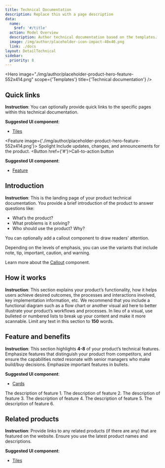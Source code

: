 ```yaml
---
title: Technical Documentation
description: Replace this with a page description
data:
  name:
    $ref: '#/title'
  action: Model Overview
  description: Author technical documentation based on the templates.
  image: /img/author/placeholder-icon-impact-40x40.png
  link: ./docs
layout: DetailTechnical
sidebar:
  priority: 8
---
```


<Hero
  image="./img/author/placeholder-product-hero-feature-552x414.png"
  scope={'Templates'}
  title={'Technical documentation'}
/>

## Quick links

**Instruction**: You can optionally provide quick links to the specific pages within this technical documentation.

**Suggested UI component**:

- [Tiles](../components/tiles)

<Tiles>
  <TileLink
    action="Learn more"
    description={'Description of this specific page.'}
    image={'./img/author/placeholder-icon-tiles-80x80.png'}
    link={'./get-started'}
    title={'Get started'}
  />
  <TileLink
    action="Learn more"
    description={'Description of this specific page.'}
    image={'./img/author/placeholder-icon-tiles-80x80.png'}
    link={'./tutorials'}
    title={'Tutorials'}
  />
  <TileLink
    action="Learn more"
    description={'Description of this specific page.'}
    image={'./img/author/placeholder-icon-tiles-80x80.png'}
    link={'./api-references'}
    title={'API references'}
  />
</Tiles>

<Feature image={'./img/author/placeholder-product-hero-feature-552x414.png'}>
  <FeatureTitle>Spolight</FeatureTitle>
  <FeatureContent>
    <P2>Include updates, changes, and announcements for the product.</P2>
  </FeatureContent>
  <FeatureActions>
    <Button href={'#'}>Call-to-action button</Button>
  </FeatureActions>
</Feature>

**Suggested UI component**:

- [Feature](../components/feature)

## Introduction

**Instruction**: This is the landing page of your product technical documentation. You provide a brief introduction of the product to answer questions like:

- What’s the product?
- What problems is it solving?
- Who should use the product? Why?

<Callout>
You can optionally add a callout component to draw readers' attention.

Depending on the levels of emphasis, you can use the variants that include note, tip, important, caution, and warning.

Learn more about the [Callout](../components/callout) component.

</Callout>

## How it works

**Instruction**: This section explains your product’s functionality, how it helps users achieve desired outcomes, the processes and interactions involved, key implementation information, etc.
We recommend that you include a functional diagram such as a flow chart or another visual aid here to better illustrate your product’s workflows and processes.
In lieu of a visual, use bulleted or numbered lists to break up your content and make it more scannable. Limit any text in this section to **150** words.

## Feature and benefits

**Instruction**: This section highlights **4-8** of your product’s technical features.
Emphasize features that distinguish your product from competitors, and ensure the capabilities noted resonate with senior managers who make build/buy decisions.
Emphasize important features in bullets.

**Suggested UI component**:

- [Cards](../components/card)

<Cards>
  <Card title="Feature 1">The description of feature 1.</Card>
  <Card title="Feature 2">The description of feature 2.</Card>
  <Card title="Feature 3">The description of feature 3.</Card>
  <Card title="Feature 4">The description of feature 4.</Card>
  <Card title="Feature 5">The description of feature 5.</Card>
  <Card title="Feature 6">The description of feature 6.</Card>
</Cards>

## Related products

**Instruction**: Provide links to any related products (if there are any) that are featured on the website.
Ensure you use the latest product names and descriptions.

**Suggested UI component**:

- [Tiles](../components/tiles)

<Tiles>
  <TileLink
    action={'Product Overview'}
    description={'The short description of related Product A.'}
    disabled={false}
    image={'./img/author/placeholder-icon-impact-40x40.png'}
    link={'#'}
    title={'Product A'}
  />
  <TileLink
    action={'Product Overview'}
    description={'The short description of related Product B.'}
    disabled={false}
    image={'./img/author/placeholder-icon-impact-40x40.png'}
    link={'#'}
    title={'Product B'}
  />
  <TileLink
    action={'Product Overview'}
    description={'The short description of related Product C.'}
    disabled={false}
    image={'./img/author/placeholder-icon-impact-40x40.png'}
    link={'#'}
    title={'Product C'}
  />
</Tiles>

